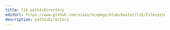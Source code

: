 ```yaml
---
title: lib.pathIsDirectory
editUrl: https://www.github.com/nixos/nixpkgs/blob/master/lib/filesystem.nix#L65C21
description: pathIsDirectory
---
```




<LinkCard
    title="Contribute Now!"
    description="API Documentation is done in our source code"
    href="https://www.github.com/nixos/nixpkgs/blob/master/lib/filesystem.nix#L65C21"
/>


